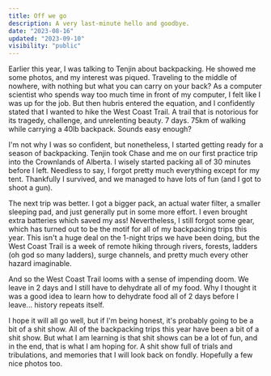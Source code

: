 ```yaml
---
title: Off we go
description: A very last-minute hello and goodbye.
date: "2023-08-16"
updated: "2023-09-10"
visibility: "public"
---
```


Earlier this year, I was talking to Tenjin about backpacking. He showed me some photos, and my interest was piqued. Traveling to the middle of nowhere, with nothing but what you can carry on your back? As a computer scientist who spends way too much time in front of my computer, I felt like I was up for the job. But then hubris entered the equation, and I confidently stated that I wanted to hike the West Coast Trail. A trail that is notorious for its tragedy, challenge, and unrelenting beauty. 7 days. 75km of walking while carrying a 40lb backpack. Sounds easy enough?

I'm not why I was so confident, but nonetheless, I started getting ready for a season of backpacking. Tenjin took Chase and me on our first practice trip into the Crownlands of Alberta. I wisely started packing all of 30 minutes before I left. Needless to say, I forgot pretty much everything except for my tent. Thankfully I survived, and we managed to have lots of fun (and I got to shoot a gun).

The next trip was better. I got a bigger pack, an actual water filter, a smaller sleeping pad, and just generally put in some more effort. I even brought extra batteries which saved my ass! Nevertheless, I still forgot some gear, which has turned out to be the motif for all of my backpacking trips this year. This isn't a huge deal on the 1-night trips we have been doing, but the West Coast Trail is a week of remote hiking through rivers, forests, ladders (oh god so many ladders), surge channels, and pretty much every other hazard imaginable.

And so the West Coast Trail looms with a sense of impending doom. We leave in 2 days and I still have to dehydrate all of my food. Why I thought it was a good idea to learn how to dehydrate food all of 2 days before I leave... history repeats itself.

I hope it will all go well, but if I'm being honest, it's probably going to be a bit of a shit show. All of the backpacking trips this year have been a bit of a shit show. But what I am learning is that shit shows can be a lot of fun, and in the end, that is what I am hoping for. A shit show full of trials and tribulations, and memories that I will look back on fondly. Hopefully a few nice photos too.
